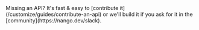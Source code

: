 <Tip>
    Missing an API? It's fast & easy to [contribute it](/customize/guides/contribute-an-api) or we'll build it if you ask for
    it in the [community](https://nango.dev/slack).
</Tip>

<CardGroup cols={4}>
    <Card title="Anrok" href="/integrations/all/anrok" color="#68a063" />
    <Card title="BoldSign" href="/integrations/all/boldsign" color="#68a063" />
    <Card title="DocuSign" href="/integrations/all/docusign" color="#68a063" />
    <Card title="PandaDoc" href="/integrations/all/pandadoc" color="#68a063" />
    <Card title="Signnow" href="/integrations/all/signnow" color="#68a063" />
</CardGroup>
